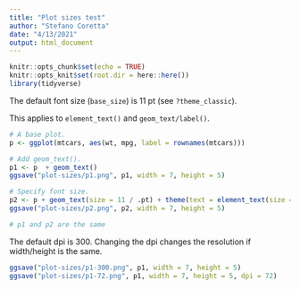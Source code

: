 ```yaml
---
title: "Plot sizes test"
author: "Stefano Coretta"
date: "4/13/2021"
output: html_document
---
```


```r
knitr::opts_chunk$set(echo = TRUE)
knitr::opts_knit$set(root.dir = here::here())
library(tidyverse)
```

The default font size (`base_size`) is 11 pt (see `?theme_classic`).

This applies to `element_text()` and `geom_text/label()`.

```r
# A base plot.
p <- ggplot(mtcars, aes(wt, mpg, label = rownames(mtcars)))

# Add geom_text().
p1 <- p  + geom_text()
ggsave("plot-sizes/p1.png", p1, width = 7, height = 5)

# Specify font size.
p2 <- p + geom_text(size = 11 / .pt) + theme(text = element_text(size = 11))
ggsave("plot-sizes/p2.png", p2, width = 7, height = 5)

# p1 and p2 are the same
```

The default dpi is 300.
Changing the dpi changes the resolution if width/height is the same.

```r
ggsave("plot-sizes/p1-300.png", p1, width = 7, height = 5)
ggsave("plot-sizes/p1-72.png", p1, width = 7, height = 5, dpi = 72)
```

